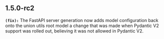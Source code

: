 ## 1.5.0-rc2
**`(fix):`** The FastAPI server generation now adds model configuration back onto the union utils root model a change that was made when Pydantic V2 support was rolled out, believing
it was not allowed in Pydantic V2.


